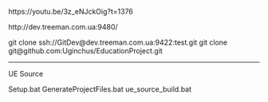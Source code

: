 https://youtu.be/3z_eNJckOig?t=1376

http://dev.treeman.com.ua:9480/

git clone ssh://GitDev@dev.treeman.com.ua:9422:test.git
git clone git@github.com:Uginchus/EducationProject.git

------
UE Source

Setup.bat
GenerateProjectFiles.bat
ue_source_build.bat